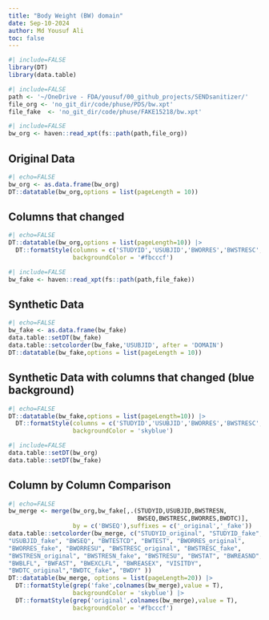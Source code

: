 ```yaml
---
title: "Body Weight (BW) domain"
date: Sep-10-2024
author: Md Yousuf Ali
toc: false
---
```




```r
#| include=FALSE
library(DT)
library(data.table)
```



```r
#| include=FALSE
path <- '~/OneDrive - FDA/yousuf/00_github_projects/SENDsanitizer/'
file_org <- 'no_git_dir/code/phuse/PDS/bw.xpt'
file_fake  <- 'no_git_dir/code/phuse/FAKE15218/bw.xpt'
```



```r
#| include=FALSE
bw_org <- haven::read_xpt(fs::path(path,file_org))
```

##  Original Data


```r
#| echo=FALSE
bw_org <- as.data.frame(bw_org)
DT::datatable(bw_org,options = list(pageLength = 10))
```

##  Columns that changed

```r
#| echo=FALSE
DT::datatable(bw_org,options = list(pageLength=10)) |>
  DT::formatStyle(columns = c('STUDYID','USUBJID','BWORRES','BWSTRESC','BWSTRESN','BWDTC'),
                  backgroundColor = '#fbcccf')
```



```r
#| include=FALSE
bw_fake <- haven::read_xpt(fs::path(path,file_fake))
```

## Synthetic Data


```r
#| echo=FALSE
bw_fake <- as.data.frame(bw_fake)
data.table::setDT(bw_fake)
data.table::setcolorder(bw_fake,'USUBJID', after = 'DOMAIN')
DT::datatable(bw_fake,options = list(pageLength = 10))
```

## Synthetic Data with columns that changed (blue background)

```r
#| echo=FALSE
DT::datatable(bw_fake,options = list(pageLength=10)) |>
  DT::formatStyle(columns = c('STUDYID','USUBJID','BWORRES','BWSTRESC','BWSTRESN','BWDTC'),
                  backgroundColor = 'skyblue')
```



```r
#| include=FALSE
data.table::setDT(bw_org)
data.table::setDT(bw_fake)
```

## Column by Column Comparison

```r
#| echo=FALSE
bw_merge <- merge(bw_org,bw_fake[,.(STUDYID,USUBJID,BWSTRESN,
                                    BWSEQ,BWSTRESC,BWORRES,BWDTC)],
                  by = c('BWSEQ'),suffixes = c('_original','_fake'))
data.table::setcolorder(bw_merge, c("STUDYID_original", "STUDYID_fake", "DOMAIN", "USUBJID_original",
"USUBJID_fake", "BWSEQ", "BWTESTCD", "BWTEST", "BWORRES_original",
"BWORRES_fake", "BWORRESU", "BWSTRESC_original", "BWSTRESC_fake",
"BWSTRESN_original", "BWSTRESN_fake", "BWSTRESU", "BWSTAT", "BWREASND",
"BWBLFL", "BWFAST", "BWEXCLFL", "BWREASEX", "VISITDY",
"BWDTC_original","BWDTC_fake", "BWDY" ))
DT::datatable(bw_merge, options = list(pageLength=20)) |>
  DT::formatStyle(grep('fake',colnames(bw_merge),value = T),
                  backgroundColor = 'skyblue') |>
  DT::formatStyle(grep('original',colnames(bw_merge),value = T),
                  backgroundColor = '#fbcccf')
```

